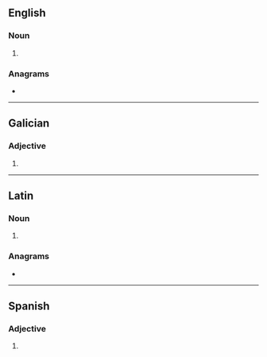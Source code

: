 {{also|Malos|mālos}}
==English==

===Noun===
{{head|en|noun form}}

# {{plural of|en|malo}}

===Anagrams===
* {{anagrams|en|a=almos|Salmo|Smola|Somal|loams|lomas|molas|sloam|somal}}

----

==Galician==

===Adjective===
{{head|gl|adjective form}}

# {{masculine plural of|gl|malo}}

----

==Latin==

===Noun===
{{la-noun-form|mālōs}}

# {{inflection of|la|mālus||acc|p}}

===Anagrams===
* {{anagrams|la|salmo}}

----

==Spanish==

===Adjective===
{{head|es|adjective form}}

# {{es-adj form of|malo|m|pl}}